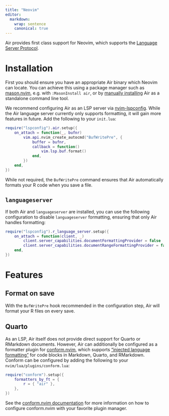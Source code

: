 ```yaml
---
title: "Neovim"
editor:
  markdown:
    wrap: sentence
    canonical: true
---
```


Air provides first class support for Neovim, which supports the [Language Server Protocol](https://microsoft.github.io/language-server-protocol/).

# Installation

First you should ensure you have an appropriate Air binary which Neovim can locate.
You can achieve this using a package manager such as [mason.nvim](https://github.com/williamboman/mason.nvim), e.g. with `:MasonInstall air`, or by [manually installing](cli.qmd) Air as a standalone command line tool.

We recommend configuring Air as an LSP server via [nvim-lspconfig](https://github.com/neovim/nvim-lspconfig).
While the Air language server currently only supports formatting, it will gain more features in future.
Add the following to your `init.lua`:

``` lua
require("lspconfig").air.setup({
    on_attach = function(_, bufnr)
        vim.api.nvim_create_autocmd("BufWritePre", {
            buffer = bufnr,
            callback = function()
                vim.lsp.buf.format()
            end,
        })
    end,
})
```

While not required, the `BufWritePre` command ensures that Air automatically formats your R code when you save a file.

## `languageserver`

If both Air and `languageserver` are installed, you can use the following configuration to disable `languageserver` formatting, ensuring that only Air handles formatting:

``` lua
require("lspconfig").r_language_server.setup({
    on_attach = function(client, _)
        client.server_capabilities.documentFormattingProvider = false
        client.server_capabilities.documentRangeFormattingProvider = false
    end,
})
```

# Features

## Format on save

With the `BufWritePre` hook recommended in the configuration step, Air will format your R files on every save.

<!--# Come back and add video -->

## Quarto

As an LSP, Air itself does not provide direct support for Quarto or RMarkdown documents.
However, Air can additionally be configured as a formatter plugin for [conform.nvim](https://github.com/stevearc/conform.nvim), which supports ["injected language formatting"](https://github.com/stevearc/conform.nvim/blob/master/doc/advanced_topics.md#injected-language-formatting-code-blocks) for code blocks in Markdown, Quarto, and RMarkdown.
Conform can be configured by adding the following to your `nvim/lua/plugins/conform.lua`:

``` lua
require("conform").setup({
    formatters_by_ft = {
        r = { "air" },
    },
})
```

See the [conform.nvim documentation](https://github.com/stevearc/conform.nvim?tab=readme-ov-file#installation) for more information on how to configure conform.nvim with your favorite plugin manager.
